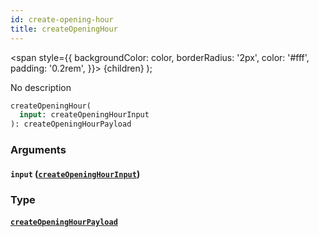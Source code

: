 ```yaml
---
id: create-opening-hour
title: createOpeningHour
---
```


<span
style={{
      backgroundColor: color,
      borderRadius: '2px',
      color: '#fff',
      padding: '0.2rem',
    }}>
{children}
</span>
);

No description

```graphql
createOpeningHour(
  input: createOpeningHourInput
): createOpeningHourPayload

```

### Arguments

#### `input` ([`createOpeningHourInput`](/v1/inputs/create-opening-hour-input))

### Type

#### [`createOpeningHourPayload`](/v1/objects/create-opening-hour-payload)
